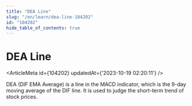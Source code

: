 ```yaml
---
title: "DEA Line"
slug: "/en/learn/dea-line-104202"
id: "104202"
hide_table_of_contents: true
---
```



# DEA Line

<ArticleMeta id={104202} updatedAt={'2023-10-19 02:20:11'} />
<div className='border-solid border-b border-t-0 my-4 border-[var(--ifm-color-gray-300)]' />

DEA (DIF EMA Average) is a line in the MACD indicator, which is the 9-day moving average of the DIF line. It is used to judge the short-term trend of stock prices.
